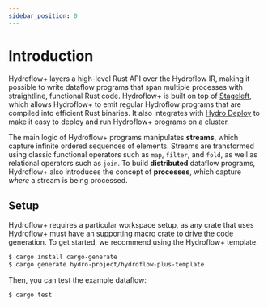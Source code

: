 ```yaml
---
sidebar_position: 0
---
```


# Introduction
Hydroflow+ layers a high-level Rust API over the Hydroflow IR, making it possible to write dataflow programs that span multiple processes with straightline, functional Rust code. Hydroflow+ is built on top of [Stageleft](./stageleft.mdx), which allows Hydroflow+ to emit regular Hydroflow programs that are compiled into efficient Rust binaries. It also integrates with [Hydro Deploy](../deploy/index.md) to make it easy to deploy and run Hydroflow+ programs on a cluster.

The main logic of Hydroflow+ programs manipulates **streams**, which capture infinite ordered sequences of elements. Streams are transformed using classic functional operators such as `map`, `filter`, and `fold`, as well as relational operators such as `join`. To build **distributed** dataflow programs, Hydroflow+ also introduces the concept of **processes**, which capture _where_ a stream is being processed.

## Setup
Hydroflow+ requires a particular workspace setup, as any crate that uses Hydroflow+ must have an supporting macro crate to drive the code generation. To get started, we recommend using the Hydroflow+ template.

```bash
$ cargo install cargo-generate
$ cargo generate hydro-project/hydroflow-plus-template
```

Then, you can test the example dataflow:

```bash
$ cargo test
```
